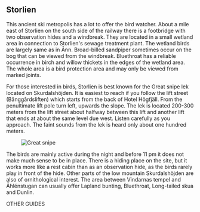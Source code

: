 
## Storlien

This ancient ski metropolis has a lot to offer the bird watcher. About a mile east of Storlien on the south side of the railway there is a footbridge with two observation hides and a windbreak. They are located in a small wetland area in connection to Storlien's sewage treatment plant. The wetland birds are largely same as in Ånn. Broad-billed sandpiper sometimes occur on the bog that can be viewed from the windbreak. Bluethroat has a reliable occurrence in birch and willow thickets in the edges of the wetland area. The whole area is a bird protection area and may only be viewed from marked joints.

For those interested in birds, Storlien is best known for the Great snipe lek located on Skurdalshöjden. It is easiest to reach if you follow the lift street (Bånggårdsliften) which starts from the back of Hotel Högfjäll. From the penultimate lift pole turn left, upwards the slope. The lek is located 200-300 meters from the lift street about halfway between this lift and another lift that ends at about the same level due west. Listen carefully as you approach. The faint sounds from the lek is heard only about one hundred meters.

<Figure caption="Great snipe. Foto Steve Dahlfors">
  <Image alt="Great snipe" src="/images/dbeckasin_steve-dahlfors.jpg" />
</Figure>

The birds are mainly active during the night and before 11 pm it does not make much sense to be in place. There is a hiding place on the site, but it works more like a rest cabin than as an observation hide, as the birds rarely play in front of the hide. Other parts of the low mountain Skurdalshöjden are also of ornithological interest. The area between Vindarnas tempel and Åhlénstugan can usually offer Lapland bunting, Bluethroat, Long-tailed skua and Dunlin.

<Divider>OTHER GUIDES</Divider>

<GuidesGrid exclude="storlien" />

